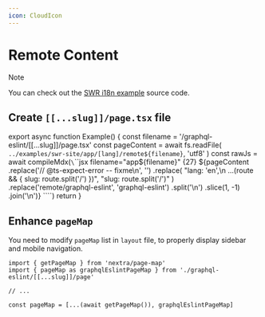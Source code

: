```yaml
---
icon: CloudIcon
---
```



# Remote Content

> [!NOTE]
>
> You can check out the
> [SWR i18n example](https://github.com/shuding/nextra/tree/main/examples/swr-site)
> source code.

<Steps>

## Create `[[...slug]]/page.tsx` file

export async function Example() {
  const filename = '/graphql-eslint/[[...slug]]/page.tsx'
  const pageContent = await fs.readFile(
    `../examples/swr-site/app/[lang]/remote${filename}`,
    'utf8'
  )
  const rawJs = await compileMdx(`\`\`\`jsx filename="app${filename}" {27}
${pageContent
  .replace('// @ts-expect-error -- fixme\n', '')
  .replace(
    "lang: 'en',\n    ...(route && { slug: route.split('/') })",
    "slug: route.split('/')"
  )
  .replace('remote/graphql-eslint', 'graphql-eslint')
  .split('\n')
  .slice(1, -1)
  .join('\n')}
\`\`\``)
  return <MDXRemote compiledSource={rawJs} />
}

<Example />

## Enhance `pageMap`

You need to modify `pageMap` list in `layout` file, to properly display
sidebar and mobile navigation.

```tsx filename="app/layout.tsx"
import { getPageMap } from 'nextra/page-map'
import { pageMap as graphqlEslintPageMap } from './graphql-eslint/[[...slug]]/page'

// ...

const pageMap = [...(await getPageMap()), graphqlEslintPageMap]
```

</Steps>
